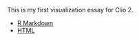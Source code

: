 This is my first visualization essay for Clio 2.

- [R Markdown](01-vis-essay.Rmd)
- [HTML](01-vis-essay.html)